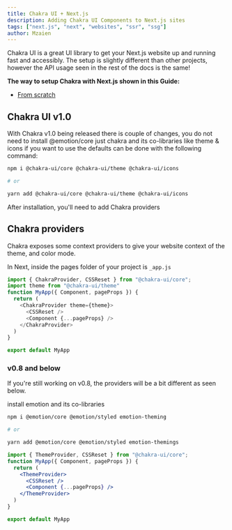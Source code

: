 ```yaml
---
title: Chakra UI + Next.js
description: Adding Chakra UI Components to Next.js sites
tags: ["next.js", "next", "websites", "ssr", "ssg"]
author: Mzaien
---
```


Chakra UI is a great UI library to get your Next.js website up and running fast
and accessibly. The setup is slightly different than other projects, however the
API usage seen in the rest of the docs is the same!

**The way to setup Chakra with Next.js shown in this Guide:**

- [From scratch](#chakra-providers)

## Chakra UI v1.0

With Chakra v1.0 being released there is couple of changes, you do not need to
install @emotion/core just chakra and its co-libraries like theme & icons if you
want to use the defaults can be done with the following command:

```zsh
npm i @chakra-ui/core @chakra-ui/theme @chakra-ui/icons

# or

yarn add @chakra-ui/core @chakra-ui/theme @chakra-ui/icons
```

After installation, you'll need to add Chakra providers

## Chakra providers

Chakra exposes some context providers to give your website context of the theme,
and color mode.

In Next, inside the pages folder of your project is `_app.js`

```js live=false
import { ChakraProvider, CSSReset } from "@chakra-ui/core";
import theme from "@chakra-ui/theme"
function MyApp({ Component, pageProps }) {
  return (
    <ChakraProvider theme={theme}>
      <CSSReset />
      <Component {...pageProps} />
    </ChakraProvider>
  )
}

export default MyApp
```


### v0.8 and below

If you're still working on v0.8, the providers will be a bit different as seen
below.

install emotion and its co-libraries

```zsh
npm i @emotion/core @emotion/styled emotion-theming

# or

yarn add @emotion/core @emotion/styled emotion-themings
```

```jsx live=false
import { ThemeProvider, CSSReset } from "@chakra-ui/core";
function MyApp({ Component, pageProps }) {
  return (
    <ThemeProvider>
      <CSSReset />
      <Component {...pageProps} />
    </ThemeProvider>
  )
}

export default MyApp
```
